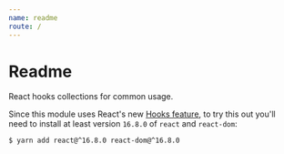 ```yaml
---
name: readme
route: /
---
```


# Readme

React hooks collections for common usage.

Since this module uses React's new [Hooks feature](https://reactjs.org/docs/hooks-intro.html),
to try this out you'll need to install at least version `16.8.0`
of `react` and `react-dom`:

```sh
$ yarn add react@^16.8.0 react-dom@^16.8.0
```